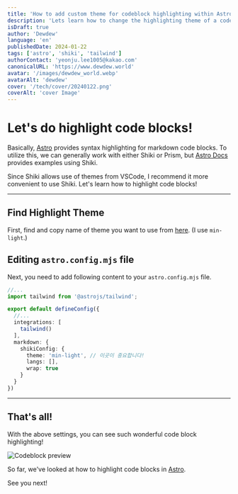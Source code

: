 ```yaml
---
title: 'How to add custom theme for codeblock highlighting within Astro and Shiki'
description: 'Lets learn how to change the highlighting theme of a code block.'
isDraft: true
author: 'Dewdew'
language: 'en'
publishedDate: 2024-01-22
tags: ['astro', 'shiki', 'tailwind']
authorContact: 'yeonju.lee1005@kakao.com'
canonicalURL: 'https://www.dewdew.world'
avatar: '/images/dewdew_world.webp'
avatarAlt: 'dewdew'
cover: '/tech/cover/20240122.png'
coverAlt: 'cover Image'
---
```


# Let's do highlight code blocks!

Basically, [Astro](https://astro.build/) provides syntax highlighting for markdown code blocks.
To utilize this, we can generally work with either Shiki or Prism, but [Astro Docs](https://docs.astro.build/) provides examples using Shiki.

Since Shiki allows use of themes from VSCode, I recommend it more convenient to use Shiki.
Let's learn how to highlight code blocks!

---

## Find Highlight Theme

First, find and copy name of theme you want to use from [here](https://github.com/shikijs/shiki/blob/main/docs/themes.md).
(I use `min-light`.)

## Editing `astro.config.mjs` file

Next, you need to add following content to your `astro.config.mjs` file.

```typescript
//...
import tailwind from '@astrojs/tailwind';

export default defineConfig({
  //...
  integrations: [
    tailwind()
  ],
  markdown: {
    shikiConfig: {
      theme: 'min-light', // 이곳이 중요합니다!
      langs: [],
      wrap: true
    }
  }
})
```
---

## That's all!

With the above settings, you can see such wonderful code block highlighting!

![Codeblock preview](/tech/images/20240122.png)

So far, we've looked at how to highlight code blocks in [Astro](https://astro.build/).

See you next!
